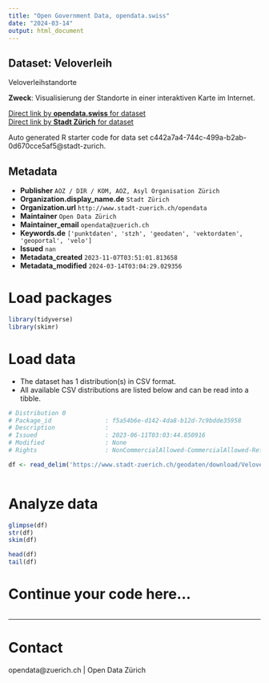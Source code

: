 ```yaml
---
title: "Open Government Data, opendata.swiss"
date: "2024-03-14"
output: html_document
---
```


## Dataset: Veloverleih

Veloverleihstandorte

**Zweck**: Visualisierung der Standorte in einer interaktiven Karte im Internet.  

[Direct link by **opendata.swiss** for dataset](https://opendata.swiss/de/dataset/veloverleih)<br>
[Direct link by **Stadt Zürich** for dataset](https://data.stadt-zuerich.ch/dataset/geo_veloverleih)

Auto generated R starter code for data set c442a7a4-744c-499a-b2ab-0d670cce5af5@stadt-zurich.

## Metadata

- **Publisher** `AOZ / DIR / KOM, AOZ, Asyl Organisation Zürich`
- **Organization.display_name.de** `Stadt Zürich`
- **Organization.url** `http://www.stadt-zuerich.ch/opendata`
- **Maintainer** `Open Data Zürich`
- **Maintainer_email** `opendata@zuerich.ch`
- **Keywords.de** `['punktdaten', 'stzh', 'geodaten', 'vektordaten', 'geoportal', 'velo']`
- **Issued** `nan`
- **Metadata_created** `2023-11-07T03:51:01.813658`
- **Metadata_modified** `2024-03-14T03:04:29.029356`


# Load packages

```r

library(tidyverse)
library(skimr)

```

# Load data

-   The dataset has 1 distribution(s) in CSV format.
-   All available CSV distributions are listed below and can be read into a tibble.

```r

# Distribution 0
# Package_id               : f5a54b6e-d142-4da8-b12d-7c9bdde35958
# Description              : 
# Issued                   : 2023-06-11T03:03:44.850916
# Modified                 : None
# Rights                   : NonCommercialAllowed-CommercialAllowed-ReferenceNotRequired

df <- read_delim('https://www.stadt-zuerich.ch/geodaten/download/Veloverleih?format=10008')



```

# Analyze data

```r

glimpse(df)
str(df)
skim(df)

head(df)
tail(df)

```

# Continue your code here...

```r

```

------------------------------------------------------------------------

# Contact

opendata@zuerich.ch | Open Data Zürich
